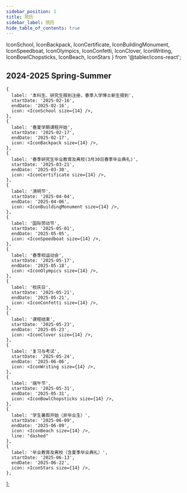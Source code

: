 ---
sidebar_position: 1
title: 院历
sidebar_label: 院历
hide_table_of_contents: true
---

  IconSchool,
  IconBackpack,
  IconCertificate,
  IconBuildingMonument,
  IconSpeedboat,
  IconOlympics,
  IconConfetti,
  IconClover,
  IconWriting,
  IconBowlChopsticks,
  IconBeach,
  IconStars
} from '@tabler/icons-react';

## 2024-2025 Spring-Summer

    {
      label: '本科生、研究生报到注册，春季入学博士新生报到',
      startDate: '2025-02-16',
      endDate: '2025-02-16',
      icon: <IconSchool size={14} />,
    },
    {
      label: '春夏学期课程开始',
      startDate: '2025-02-17',
      endDate: '2025-02-17',
      icon: <IconBackpack size={14} />,
    },
    {
      label: '春季研究生毕业教育及离校(3月30日春季毕业典礼)',
      startDate: '2025-03-21',
      endDate: '2025-03-30',
      icon: <IconCertificate size={14} />,
    },
    {
      label: '清明节',
      startDate: '2025-04-04',
      endDate: '2025-04-06',
      icon: <IconBuildingMonument size={14} />,
    },
    {
      label: '国际劳动节',
      startDate: '2025-05-01',
      endDate: '2025-05-05',
      icon: <IconSpeedboat size={14} />,
    },
    {
      label: '春季校运动会',
      startDate: '2025-05-17',
      endDate: '2025-05-18',
      icon: <IconOlympics size={14} />,
    },
    {
      label: '校庆日',
      startDate: '2025-05-21',
      endDate: '2025-05-21',
      icon: <IconConfetti size={14} />,
    },
    {
      label: '课程结束',
      startDate: '2025-05-23',
      endDate: '2025-05-23',
      icon: <IconClover size={14} />,
    },
    {
      label: '复习与考试',
      startDate: '2025-05-24',
      endDate: '2025-06-06',
      icon: <IconWriting size={14} />,
    },
    {
      label: '端午节',
      startDate: '2025-05-31',
      endDate: '2025-05-31',
      icon: <IconBowlChopsticks size={14} />,
    },
    {
      label: '学生暑假开始（非毕业生）',
      startDate: '2025-06-09',
      endDate: '2025-06-09',
      icon: <IconBeach size={14} />,
      line: "dashed"
    },
    {
      label: '毕业教育及离校（含夏季毕业典礼）',
      startDate: '2025-06-13',
      endDate: '2025-06-22',
      icon: <IconStars size={14} />,
    },
  ];

<AcademicCalendar predefinedRanges={Schedule} />